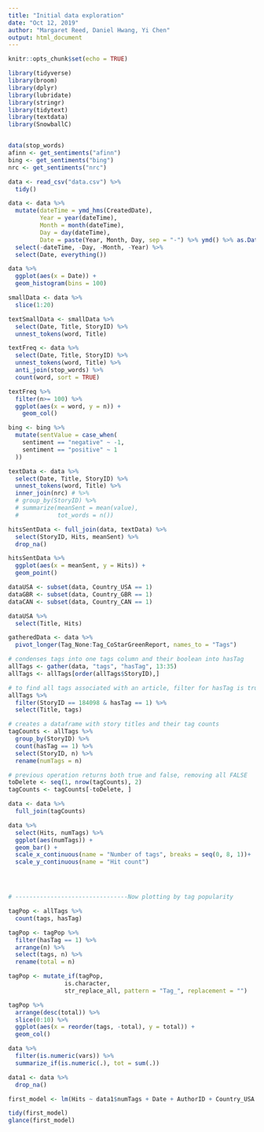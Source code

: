 ```yaml
---
title: "Initial data exploration"
date: "Oct 12, 2019"
author: "Margaret Reed, Daniel Hwang, Yi Chen"
output: html_document
---
```


```r
knitr::opts_chunk$set(echo = TRUE)
```

```r
library(tidyverse)
library(broom)
library(dplyr)
library(lubridate)
library(stringr)
library(tidytext)
library(textdata)
library(SnowballC)


data(stop_words)
afinn <- get_sentiments("afinn")
bing <- get_sentiments("bing")
nrc <- get_sentiments("nrc")
```

```r
data <- read_csv("data.csv") %>%
  tidy()
```


```r
data <- data %>%
  mutate(dateTime = ymd_hms(CreatedDate),
         Year = year(dateTime),
         Month = month(dateTime),
         Day = day(dateTime),
         Date = paste(Year, Month, Day, sep = "-") %>% ymd() %>% as.Date()) %>%
  select(-dateTime, -Day, -Month, -Year) %>%
  select(Date, everything())
```


```r
data %>%
  ggplot(aes(x = Date)) +
  geom_histogram(bins = 100)
```

```r
smallData <- data %>%
  slice(1:20)
```


```r
textSmallData <- smallData %>%
  select(Date, Title, StoryID) %>%
  unnest_tokens(word, Title)

textFreq <- data %>%
  select(Date, Title, StoryID) %>%
  unnest_tokens(word, Title) %>%
  anti_join(stop_words) %>%
  count(word, sort = TRUE)

textFreq %>%
  filter(n>= 100) %>%
  ggplot(aes(x = word, y = n)) +
    geom_col()
```


```r
bing <- bing %>%
  mutate(sentValue = case_when(
    sentiment == "negative" ~ -1,
    sentiment == "positive" ~ 1
  ))
```



```r
textData <- data %>%
  select(Date, Title, StoryID) %>%
  unnest_tokens(word, Title) %>%
  inner_join(nrc) # %>%
  # group_by(StoryID) %>%
  # summarize(meanSent = mean(value),
  #           tot_words = n())
```


```r
hitsSentData <- full_join(data, textData) %>%
  select(StoryID, Hits, meanSent) %>%
  drop_na()

hitsSentData %>%
  ggplot(aes(x = meanSent, y = Hits)) +
  geom_point()
```



```r
dataUSA <- subset(data, Country_USA == 1)
dataGBR <- subset(data, Country_GBR == 1)
dataCAN <- subset(data, Country_CAN == 1)

dataUSA %>%
  select(Title, Hits)

```

```r
gatheredData <- data %>%
  pivot_longer(Tag_None:Tag_CoStarGreenReport, names_to = "Tags") 
```

```r
# condenses tags into one tags column and their boolean into hasTag
allTags <- gather(data, "tags", "hasTag", 13:35) 
allTags <- allTags[order(allTags$StoryID),]

# to find all tags associated with an article, filter for hasTag is true
allTags %>%
  filter(StoryID == 184098 & hasTag == 1) %>%
  select(Title, tags)

# creates a dataframe with story titles and their tag counts
tagCounts <- allTags %>%
  group_by(StoryID) %>%
  count(hasTag == 1) %>%
  select(StoryID, n) %>%
  rename(numTags = n)

# previous operation returns both true and false, removing all FALSE
toDelete <- seq(1, nrow(tagCounts), 2)
tagCounts <- tagCounts[-toDelete, ]

data <- data %>%
  full_join(tagCounts)

data %>%
  select(Hits, numTags) %>%
  ggplot(aes(numTags)) + 
  geom_bar() + 
  scale_x_continuous(name = "Number of tags", breaks = seq(0, 8, 1))+
  scale_y_continuous(name = "Hit count")




# --------------------------------Now plotting by tag popularity

tagPop <- allTags %>%
  count(tags, hasTag) 

tagPop <- tagPop %>%
  filter(hasTag == 1) %>%
  arrange(n) %>%
  select(tags, n) %>%
  rename(total = n)

tagPop <- mutate_if(tagPop, 
                is.character, 
                str_replace_all, pattern = "Tag_", replacement = "")

tagPop %>%
  arrange(desc(total)) %>%
  slice(0:10) %>%
  ggplot(aes(x = reorder(tags, -total), y = total)) +
  geom_col()

```



```r
data %>%
  filter(is.numeric(vars)) %>%
  summarize_if(is.numeric(.), tot = sum(.))
```



```r
data1 <- data %>%
  drop_na()

first_model <- lm(Hits ~ data1$numTags + Date + AuthorID + Country_USA + Country_CAN + Country_GBR + data1$Tag_None + data1$Tag_National + data1$Tag_Office + data1$Tag_Industrial + data1$Tag_Retail + data1$Tag_People + data1$Tag_Investment + data1$Tag_Analytics + data1$Tag_Development + data1$Tag_Finance + data1$Tag_Multifamily + data1$Tag_Hospitality + data1$Tag_Company + data1$Tag_Healthcare + data1$Tag_CompaniesPeople + data1$Tag_Lease + data1$Tag_Sale + data1$Tag_MixedUse + data1$Tag_SpecialPurpose, data = data1)

tidy(first_model)
glance(first_model)
```



